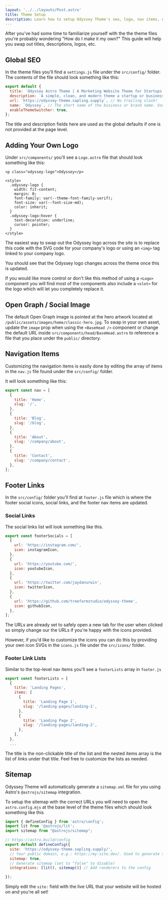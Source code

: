 ```yaml
---
layout: '../../layouts/Post.astro'
title: Theme Setup
description: Learn how to setup Odyssey Theme's seo, logo, nav items, etc.
---
```


After you've had some time to familiarize yourself with the the theme files you're probably wondering "How do I make it my own?" This guide will help you swap out titles, descriptions, logos, etc.


## Global SEO

In the theme files you'll find a `settings.js` file under the `src/config/` folder. The contents of the file should look something like this:

```js
export default {
  title: `Odyssey Astro Theme | A Marketing Website Theme for Startups and Businesses`,
  description: `A simple, clean, and modern theme a startup or businesses' marketing website.`,
  url: `https://odyssey-theme.sapling.supply`, // No trailing slash!
  name: `Odyssey`, // The short name of the business or brand name. Used for things like the copyright in the footer.
  enableThemeSwitcher: true,
};  
```

The title and description fields here are used as the global defaults if one is not provided at the page level.

## Adding Your Own Logo

Under `src/components/` you'll see a `Logo.astro` file that should look something like this:

```astro
<p class="odyssey-logo">Odyssey</p>

<style>
  .odyssey-logo {
    width: fit-content;
    margin: 0;
    font-family: var(--theme-font-family-serif);
    font-size: var(--font-size-md);
    color: inherit;
  }
  .odyssey-logo:hover {
    text-decoration: underline;
    cursor: pointer;
  }
</style>
```

The easiest way to swap out the Odyssey logo across the site is to replace this code with the SVG code for your company's logo or using an `<img>` tag linked to your company logo.

You should see that the Odyssey logo changes across the theme once this is updated.

If you would like more control or don't like this method of using a `<Logo>` component you will find most of the components also include a `<slot>` for the logo which will let you completely replace it.

## Open Graph / Social Image

The default Open Graph image is pointed at the hero artwork located at `/public/assets/images/home/classic-hero.jpg`. To swap in your own asset, update the `image` prop when using the `<BaseHead />` component or change the default URL inside `src/components/head/BaseHead.astro` to reference a file that you place under the `public/` directory.

## Navigation Items

Customizing the navigation items is easily done by editing the array of items in the `nav.js` file found under the `src/config/` folder.

It will look something like this:

```js
export const nav = [
  {
    title: 'Home',
    slug: '/',
  },
  {
    title: 'Blog',
    slug: '/blog',
  },
  {
    title: 'About',
    slug: '/company/about',
  },
  {
    title: 'Contact',
    slug: '/company/contact',
  },
];
```

## Footer Links

In the `src/config/` folder you'll find at `footer.js` file which is where the footer social icons, social links, and the footer nav items are updated.

### Social Links

The social links list will look something like this.

```js
export const footerSocials = [
  {
    url: 'https://instagram.com/',
    icon: instagramIcon,
  },
  {
    url: 'https://youtube.com/',
    icon: youtubeIcon,
  },
  {
    url: 'https://twitter.com/jaydanurwin',
    icon: twitterIcon,
  },
  {
    url: 'https://github.com/treefarmstudio/odyssey-theme',
    icon: githubIcon,
  },
];
```

The URLs are already set to safely open a new tab for the user when clicked so simply change our the URLs if you're happy with the icons provided.

However, if you'd like to customize the icons you can do this by providing your own icon SVGs in the `icons.js` file under the `src/icons/` folder.

### Footer Link Lists

Similar to the top-level nav items you'll see a `footerLists` array in `footer.js`

```js
export const footerLists = [
  {
    title: 'Landing Pages',
    items: [
      {
        title: 'Landing Page 1',
        slug: '/landing-pages/landing-1',
      },
      {
        title: 'Landing Page 2',
        slug: '/landing-pages/landing-2',
      },
    ],
  },
  ...
```

The title is the non-clickable title of the list and the nested items array is the list of links under that title. Feel free to customize the lists as needed.

## Sitemap

Odyssey Theme will automatically generate a `sitemap.xml` file for you using Astro's `@astrojs/sitemap` integration. 

To setup the sitemap with the correct URLs you will need to open the `astro.config.mjs` at the base level of the theme files which should look something like this

```js
import { defineConfig } from 'astro/config';
import lit from '@astrojs/lit';
import sitemap from "@astrojs/sitemap";

// https://astro.build/config
export default defineConfig({
  site: 'https://odyssey-theme.sapling.supply/',
  // Your public domain, e.g.: https://my-site.dev/. Used to generate sitemaps and canonical URLs.
  sitemap: true,
  // Generate sitemap (set to "false" to disable)
  integrations: [lit(), sitemap()] // Add renderers to the config

});
```

Simply edit the `site:` field with the live URL that your website will be hosted on and you're all set!
